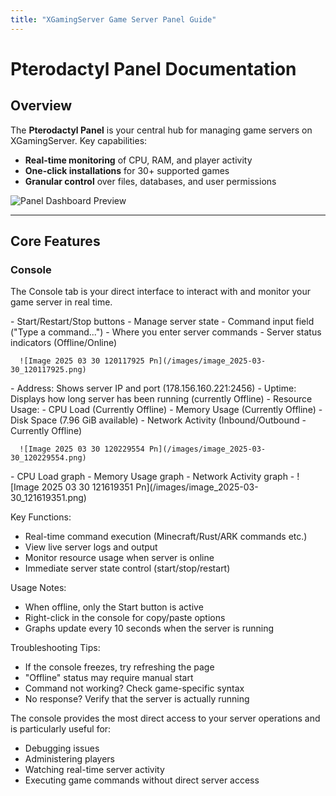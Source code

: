 ```yaml
---
title: "XGamingServer Game Server Panel Guide"
---
```


# Pterodactyl Panel Documentation

## Overview

The **Pterodactyl Panel** is your central hub for managing game servers on XGamingServer. Key capabilities:

- **Real-time monitoring** of CPU, RAM, and player activity
- **One-click installations** for 30\+ supported games
- **Granular control** over files, databases, and user permissions

![Panel Dashboard Preview](/image_2025-03-29_193652370.png)

---

## Core Features

### Console

The Console tab is your direct interface to interact with and monitor your game server in real time.

<AccordionGroup>
  <Accordion title="Server Controls (Top Right Section):" icon="sparkles">
    - Start/Restart/Stop buttons - Manage server state
    - Command input field ("Type a command...") - Where you enter server commands
    - Server status indicators (Offline/Online)

      ![Image 2025 03 30 120117925 Pn](/images/image_2025-03-30_120117925.png)
  </Accordion>
  <Accordion title="Server Information Panel (Right Side):" icon="sparkles">
    - Address: Shows server IP and port (178.156.160.221:2456)
    - Uptime: Displays how long server has been running (currently Offline)
    - Resource Usage:
      - CPU Load (Currently Offline)
      - Memory Usage (Currently Offline)
      - Disk Space (7.96 GiB available)
      - Network Activity (Inbound/Outbound - Currently Offline)

      ![Image 2025 03 30 120229554 Pn](/images/image_2025-03-30_120229554.png)
  </Accordion>
  <Accordion title="Statistics Graphs (Bottom):">
    - CPU Load graph
    - Memory Usage graph
    - Network Activity graph
    - ![Image 2025 03 30 121619351 Pn](/images/image_2025-03-30_121619351.png)
  </Accordion>
</AccordionGroup>


Key Functions:

- Real-time command execution (Minecraft/Rust/ARK commands etc.)
- View live server logs and output
- Monitor resource usage when server is online
- Immediate server state control (start/stop/restart)

Usage Notes:

- When offline, only the Start button is active
- Right-click in the console for copy/paste options
- Graphs update every 10 seconds when the server is running

Troubleshooting Tips:

- If the console freezes, try refreshing the page
- "Offline" status may require manual start
- Command not working? Check game-specific syntax
- No response? Verify that the server is actually running

The console provides the most direct access to your server operations and is particularly useful for:

- Debugging issues
- Administering players
- Watching real-time server activity
- Executing game commands without direct server access